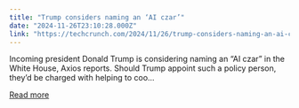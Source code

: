 ```yaml
---
title: "Trump considers naming an ‘AI czar’"
date: "2024-11-26T23:10:28.000Z"
link: "https://techcrunch.com/2024/11/26/trump-considers-naming-an-ai-czar/"
---
```


Incoming president Donald Trump is considering naming an &#8220;AI czar&#8221; in the White House, Axios reports. Should Trump appoint such a policy person, they&#8217;d be charged with helping to coo...

[Read more](https://techcrunch.com/2024/11/26/trump-considers-naming-an-ai-czar/)
